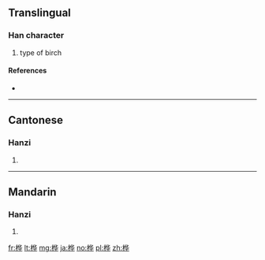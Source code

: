 {{also|樺}}
==Translingual==

===Han character===
{{Han char|rn=75|rad=木|as=06|sn=10|four=|canj=木人心十 (DOPJ)}}

# type of birch

====References====
* {{Han ref|kx=0526.211|hdz=21201.050|uh=6866|ud=26726}}

----

==Cantonese==

===Hanzi===
{{yue-hanzi|jyut=|y=wa6|tra=樺}}

# {{defn|lang=yue|sort=木06}}

----

==Mandarin==

===Hanzi===
{{cmn-hanzi|tra=樺|pin=[[huà]] ([[hua4]])|wg=hua<sup>4</sup>}}

# {{defn|lang=cmn|sort=木06}}

[[fr:桦]]
[[lt:桦]]
[[mg:桦]]
[[ja:桦]]
[[no:桦]]
[[pl:桦]]
[[zh:桦]]